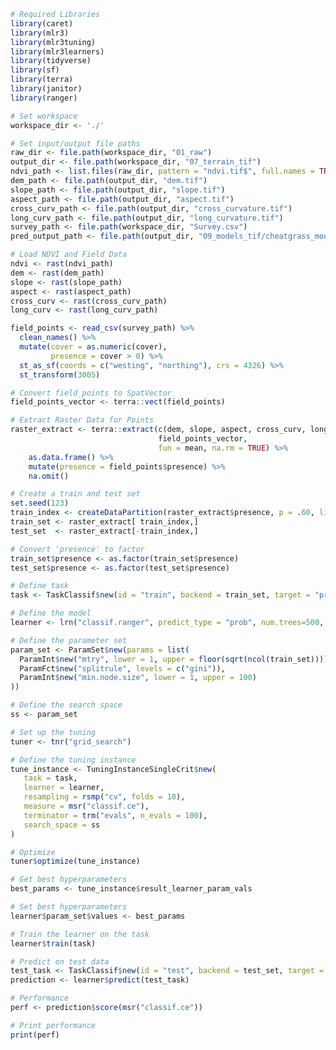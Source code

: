
```r
# Required Libraries
library(caret)
library(mlr3)
library(mlr3tuning)
library(mlr3learners)
library(tidyverse)
library(sf)
library(terra)
library(janitor)
library(ranger)
```

```r
# Set workspace
workspace_dir <- './'

# Set input/output file paths
raw_dir <- file.path(workspace_dir, "01_raw")
output_dir <- file.path(workspace_dir, "07_terrain_tif")
ndvi_path <- list.files(raw_dir, pattern = "ndvi.tif$", full.names = TRUE)
dem_path <- file.path(output_dir, "dem.tif")
slope_path <- file.path(output_dir, "slope.tif")
aspect_path <- file.path(output_dir, "aspect.tif")
cross_curv_path <- file.path(output_dir, "cross_curvature.tif")
long_curv_path <- file.path(output_dir, "long_curvature.tif")
survey_path <- file.path(workspace_dir, "Survey.csv")
pred_output_path <- file.path(output_dir, "09_models_tif/cheatgrass_model_presence_probs.tif")
```

```r
# Load NDVI and Field Data
ndvi <- rast(ndvi_path)
dem <- rast(dem_path)
slope <- rast(slope_path)
aspect <- rast(aspect_path)
cross_curv <- rast(cross_curv_path)
long_curv <- rast(long_curv_path)

field_points <- read_csv(survey_path) %>%
  clean_names() %>%
  mutate(cover = as.numeric(cover),
         presence = cover > 0) %>% 
  st_as_sf(coords = c("westing", "northing"), crs = 4326) %>% 
  st_transform(3005)
```

```r
# Convert field_points to SpatVector
field_points_vector <- terra::vect(field_points)

# Extract Raster Data for Points
raster_extract <- terra::extract(c(dem, slope, aspect, cross_curv, long_curv), 
                                 field_points_vector,
                                 fun = mean, na.rm = TRUE) %>%
    as.data.frame() %>%
    mutate(presence = field_points$presence) %>%
    na.omit()
```

```r
# Create a train and test set
set.seed(123)
train_index <- createDataPartition(raster_extract$presence, p = .60, list = FALSE)
train_set <- raster_extract[ train_index,]
test_set  <- raster_extract[-train_index,]

# Convert 'presence' to factor
train_set$presence <- as.factor(train_set$presence)
test_set$presence <- as.factor(test_set$presence)
```

```r
# Define task
task <- TaskClassif$new(id = "train", backend = train_set, target = "presence")

# Define the model
learner <- lrn("classif.ranger", predict_type = "prob", num.trees=500, importance = 'impurity')

# Define the parameter set
param_set <- ParamSet$new(params = list(
  ParamInt$new("mtry", lower = 1, upper = floor(sqrt(ncol(train_set)))),
  ParamFct$new("splitrule", levels = c("gini")),
  ParamInt$new("min.node.size", lower = 1, upper = 100)
))
```

```r
# Define the search space
ss <- param_set

# Set up the tuning
tuner <- tnr("grid_search")

# Define the tuning instance
tune_instance <- TuningInstanceSingleCrit$new(
   task = task,
   learner = learner,
   resampling = rsmp("cv", folds = 10),
   measure = msr("classif.ce"),
   terminator = trm("evals", n_evals = 100),
   search_space = ss
)

# Optimize
tuner$optimize(tune_instance)
```

```r
# Get best hyperparameters
best_params <- tune_instance$result_learner_param_vals

# Set best hyperparameters
learner$param_set$values <- best_params

# Train the learner on the task
learner$train(task)
```

```r
# Predict on test data
test_task <- TaskClassif$new(id = "test", backend = test_set, target = "presence")
prediction <- learner$predict(test_task)
```

```r
# Performance
perf <- prediction$score(msr("classif.ce"))

# Print performance
print(perf)
```